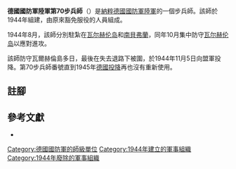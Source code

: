 {{Infobox military unit
|unit_name = 德國國防軍陸軍第70步兵師
|image =
|image_size =
|caption =
|country = {{flag|Nazi Germany}}
|size = [[师_(军队)|師]]
|branch = [[納粹德國陸軍|陸軍]]
|type = [[步兵|步兵]]
|dates = 1944年
|command_structure=
|garrison =
|nickname =
|motto =
|colors =
|march =
|mascot =
|battles =
|notable_commanders =
}}

'''德國國防軍陸軍第70步兵師'''（{{lang-de|'''70. Infanterie-Division'''}}）是[[納粹德國|納粹德國]][[德國國防軍|國防軍]][[納粹德國陸軍|陸軍]]的一個步兵師。該師於1944年組建，由原來豁免服役的人員組成{{cfn|Mitcham|y=2007}}。

1944年8月，該師分別駐紮在[[瓦尔赫伦岛|瓦尔赫伦岛]]和[[南貝弗蘭|南貝弗蘭]]，同年10月集中防守[[瓦尔赫伦岛|瓦尔赫伦岛]]以應對{{link-en|加拿大陸軍第2軍|II Canadian Corps|加拿大陸軍第2軍}}進攻。

該師防守瓦爾赫倫島多日，最後在失去退路下被圍，於1944年11月5日向盟軍投降。第70步兵師番號直到1945年[[第二次世界大戰歐洲戰場的結束|德國投降]]再也沒有重新使用。

== 註腳 ==
{{reflist}}

== 參考文獻 ==
* {{Cite book|last=Mitcham |first=Samuel W., Jr.|author-link=Samuel W. Mitcham|title=German Order of Battle, Volume One: 1st – 290th Infantry Divisions in WWII|year=2007|publisher=Stackpole Books|location=PA; United States of America|isbn=978-0-8117-3416-5|ref={{sfnRef|Mitcham|y=2007}}}}

{{mil-stub}}
{{德國國防軍陸軍的步兵師}}
[[Category:德國國防軍的師級單位|Category:德國國防軍的師級單位]]
[[Category:1944年建立的軍事組織|Category:1944年建立的軍事組織]]
[[Category:1944年廢除的軍事組織|Category:1944年廢除的軍事組織]]